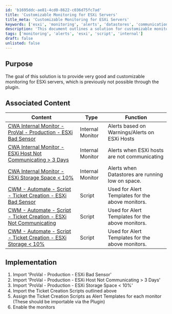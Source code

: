 ```yaml
---
id: 'b1695ddc-ae81-4cd0-8622-c036d75fc7ad'
title: 'Customizable Monitoring for ESXi Servers'
title_meta: 'Customizable Monitoring for ESXi Servers'
keywords: ['esxi', 'monitoring', 'alerts', 'datastores', 'communication']
description: 'This document outlines a solution for customizable monitoring of ESXi servers, detailing associated internal monitors and scripts for alert management. It provides step-by-step implementation guidance to enhance server monitoring capabilities.'
tags: ['monitoring', 'alerts', 'esxi', 'script', 'internal']
draft: false
unlisted: false
---
```

## Purpose

The goal of this solution is to provide very good and customizable monitoring for ESXi servers, which is previously not possible through the plugin.

## Associated Content

| Content                                                                                     | Type            | Function                                         |
|---------------------------------------------------------------------------------------------|-----------------|-------------------------------------------------|
| [CWA Internal Monitor - ProVal - Production - ESXi Bad Sensor](https://proval.itglue.com/DOC-5078775-10098675)         | Internal Monitor | Alerts based on Warnings/Alerts on ESXi Hosts   |
| [CWA Internal Monitor - ESXi Host Not Communicating > 3 Days](https://proval.itglue.com/DOC-5078775-10098752)         | Internal Monitor | Alerts when ESXi hosts are not communicating     |
| [CWA Internal Monitor - ESXi Storage Space \< 10%](https://proval.itglue.com/DOC-5078775-10098750)                     | Internal Monitor | Alerts when Datastores are running low on space.|
| [CWM - Automate - Script - Ticket Creation - ESXi Bad Sensor](https://proval.itglue.com/DOC-5078775-10098303)         | Script          | Used for Alert Templates for the above monitors. |
| [CWM - Automate - Script - Ticket Creation - ESXi Not Communicating](https://proval.itglue.com/DOC-5078775-10098499) | Script          | Used for Alert Templates for the above monitors. |
| [CWM - Automate - Script - Ticket Creation - ESXi Storage \< 10%](https://proval.itglue.com/DOC-5078775-10094519)     | Script          | Used for Alert Templates for the above monitors. |

## Implementation

1. Import 'ProVal - Production - ESXi Bad Sensor'
2. Import 'ProVal - Production - ESXi Host Not Communicating > 3 Days'
3. Import 'ProVal - Production - ESXi Storage Space \< 10%'
4. Import the Ticket Creation Scripts outlined above
5. Assign the Ticket Creation Scripts as Alert Templates for each monitor (These should be importable via the Plugin)
6. Enable the monitors











